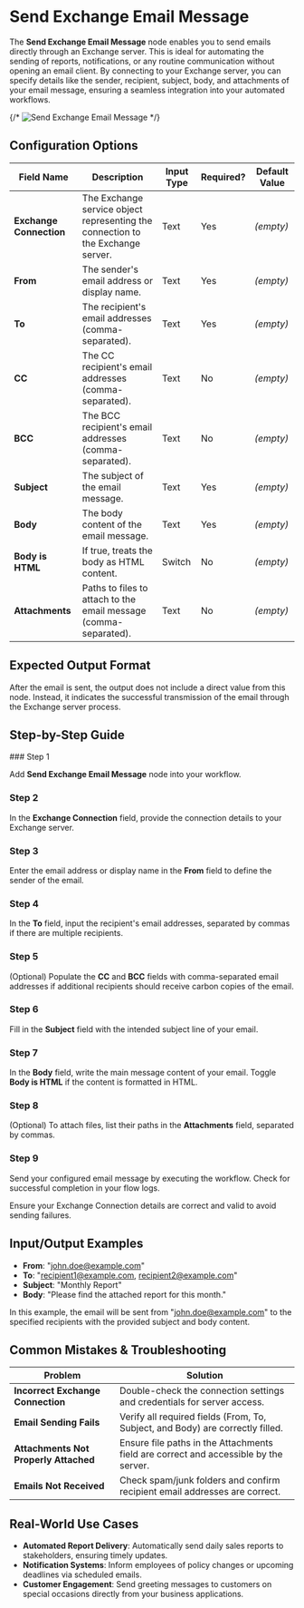 
# Send Exchange Email Message

The **Send Exchange Email Message** node enables you to send emails directly through an Exchange server. This is ideal for automating the sending of reports, notifications, or any routine communication without opening an email client. By connecting to your Exchange server, you can specify details like the sender, recipient, subject, body, and attachments of your email message, ensuring a seamless integration into your automated workflows.

{/* ![Send Exchange Email Message](./send-exchange-email-message.png) */}

## Configuration Options

| Field Name              | Description                                                                     | Input Type | Required? | Default Value |
| ----------------------- | ------------------------------------------------------------------------------- | ---------- | --------- | ------------- |
| **Exchange Connection** | The Exchange service object representing the connection to the Exchange server. | Text       | Yes       | _(empty)_     |
| **From**                | The sender's email address or display name.                                     | Text       | Yes       | _(empty)_     |
| **To**                  | The recipient's email addresses (comma-separated).                              | Text       | Yes       | _(empty)_     |
| **CC**                  | The CC recipient's email addresses (comma-separated).                           | Text       | No        | _(empty)_     |
| **BCC**                 | The BCC recipient's email addresses (comma-separated).                          | Text       | No        | _(empty)_     |
| **Subject**             | The subject of the email message.                                               | Text       | Yes       | _(empty)_     |
| **Body**                | The body content of the email message.                                          | Text       | Yes       | _(empty)_     |
| **Body is HTML**        | If true, treats the body as HTML content.                                       | Switch     | No        | _(empty)_     |
| **Attachments**         | Paths to files to attach to the email message (comma-separated).                | Text       | No        | _(empty)_     |

## Expected Output Format

After the email is sent, the output does not include a direct value from this node. Instead, it indicates the successful transmission of the email through the Exchange server process.

## Step-by-Step Guide

<Steps>
### Step 1

Add **Send Exchange Email Message** node into your workflow.

### Step 2

In the **Exchange Connection** field, provide the connection details to your Exchange server.

### Step 3

Enter the email address or display name in the **From** field to define the sender of the email.

### Step 4

In the **To** field, input the recipient's email addresses, separated by commas if there are multiple recipients.

### Step 5

(Optional) Populate the **CC** and **BCC** fields with comma-separated email addresses if additional recipients should receive carbon copies of the email.

### Step 6

Fill in the **Subject** field with the intended subject line of your email.

### Step 7

In the **Body** field, write the main message content of your email. Toggle **Body is HTML** if the content is formatted in HTML.

### Step 8

(Optional) To attach files, list their paths in the **Attachments** field, separated by commas.

### Step 9

Send your configured email message by executing the workflow. Check for successful completion in your flow logs.

</Steps>

<Callout type="info" title="Note">
  Ensure your Exchange Connection details are correct and valid to avoid sending
  failures.
</Callout>

## Input/Output Examples

- **From**: "john.doe@example.com"
- **To**: "recipient1@example.com, recipient2@example.com"
- **Subject**: "Monthly Report"
- **Body**: "Please find the attached report for this month."

In this example, the email will be sent from "john.doe@example.com" to the specified recipients with the provided subject and body content.

## Common Mistakes & Troubleshooting

| Problem                               | Solution                                                                             |
| ------------------------------------- | ------------------------------------------------------------------------------------ |
| **Incorrect Exchange Connection**     | Double-check the connection settings and credentials for server access.              |
| **Email Sending Fails**               | Verify all required fields (From, To, Subject, and Body) are correctly filled.       |
| **Attachments Not Properly Attached** | Ensure file paths in the Attachments field are correct and accessible by the server. |
| **Emails Not Received**               | Check spam/junk folders and confirm recipient email addresses are correct.           |

## Real-World Use Cases

- **Automated Report Delivery**: Automatically send daily sales reports to stakeholders, ensuring timely updates.
- **Notification Systems**: Inform employees of policy changes or upcoming deadlines via scheduled emails.
- **Customer Engagement**: Send greeting messages to customers on special occasions directly from your business applications.
